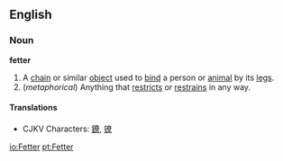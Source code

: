 ==English==
===Noun===
'''fetter'''

#A [[chain]] or similar [[object]] used to [[bind]] a person or [[animal]] by its [[leg]]s.
#(''metaphorical'') Anything that [[restrict]]s or [[restrain]]s in any way.

====Translations====
*CJKV Characters: [[鐐]], [[镣]]

[[io:Fetter]]
[[pt:Fetter]]